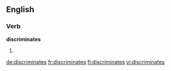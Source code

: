 ==English==

===Verb===
'''discriminates'''

# {{third-person singular of|discriminate}}

[[de:discriminates]]
[[fr:discriminates]]
[[fi:discriminates]]
[[vi:discriminates]]